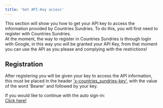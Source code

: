 ```yaml
---
title: 'Get API-Key access'
---
```


This section will show you how to get your API key to access the information provided by Countries Sundries. To do this, you will first need to register with Countries Sundries.\
At the moment, the way to register in Countries Sundries is through login with Google, in this way you will be granted your API Key, from that moment you can use the API as you please and complying with the restrictions! 

## Registration
After registering you will be given your key to access the API information, this must be placed in the header <a href="/docs/api-reference/global-header-parameters" target="_blank" class="no-underline" >'x-countries_sundries-key'</a>, with the value of the word 'Bearer' and followed by your key. 

<div class="flex flex-col align-center text-base gap-2">
  <span>If you would like to continue with the auto sign-in:</span>
  <div class="w-52">
    <a href="https://countries-sundries-api.vercel.app/v1/auth/google/login" target="_blank" class="flex gap-x-2 no-underline">
      <span id="link" class="text-base text-white">Click here!</span>
      <div class="flex align-items-center justify-center text-2xl bg-white w-7 h-7 rounded-full">
          <span class="icon-[flat-color-icons--google] m-auto"></span>
      </div>
    </a>
  </div>
</div>